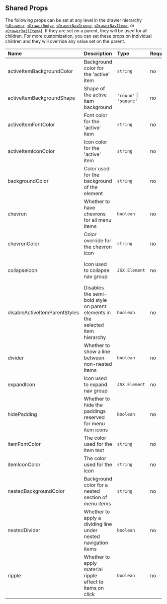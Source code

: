 
## Shared Props

The following props can be set at any level in the drawer hierarchy ([`<Drawer>`](/components/drawer/api-docs), [`<DrawerBody>`](/components/drawer-body/api-docs), [`<DrawerNavGroup>`](/components/drawer-nav-group/api-docs), [`<DrawerNavItem>`](/components/drawer-nav-item/api-docs), or [`<DrawerRailItem>`](/components/drawer-rail-item/api-docs)). If they are set on a parent, they will be used for all children. For more customization, you can set these props on individual children and they will override any value set on the parent.

<Box id='shared-props'>

| Name                          | Description                                                                    | Type                    | Required | Default                        |
| :---------------------------- | :----------------------------------------------------------------------------- | :---------------------- | :------- | :----------------------------- |
| activeItemBackgroundColor     | Background color for the 'active' item                                         | `string`                | no       | varies for light/dark theme    |
| activeItemBackgroundShape     | Shape of the active item background                                            | `'round'` \| `'square'` | no       | square                         |
| activeItemFontColor           | Font color for the 'active' item                                               | `string`                | no       | varies for light/dark theme    |
| activeItemIconColor           | Icon color for the 'active' item                                               | `string`                | no       | varies for light/dark theme    |
| backgroundColor               | Color used for the background of the element                                   | `string`                | no       |                                |
| chevron                       | Whether to have chevrons for all menu items                                    | `boolean`               | no       | false                          |
| chevronColor                  | Color override for the chevron icon                                            | `string`                | no       | varies for light/dark theme    |
| collapseIcon                  | Icon used to collapse nav group                                                | `JSX.Element`           | no       | expandIcon rotated 180 degrees |
| disableActiveItemParentStyles | Disables the semi-bold style on parent elements in the selected item hierarchy | `boolean`               | no       | false                          |
| divider                       | Whether to show a line between non-nested items                                | `boolean`               | no       | false                          |
| expandIcon                    | Icon used to expand nav group                                                  | `JSX.Element`           | no       |                                |
| hidePadding                   | Whether to hide the paddings reserved for menu item icons                      | `boolean`               | no       | false                          |
| itemFontColor                 | The color used for the item text                                               | `string`                | no       | varies for light/dark theme    |
| itemIconColor                 | The color used for the icon                                                    | `string`                | no       | varies for light/dark theme    |
| nestedBackgroundColor         | Background color for a nested section of menu items                            | `string`                | no       | varies for light/dark theme    |
| nestedDivider                 | Whether to apply a dividing line under nested navigation items                 | `boolean`               | no       | false                          |
| ripple                        | Whether to apply material ripple effect to items on click                      | `boolean`               | no       | true                           |

</Box>
